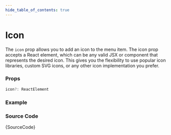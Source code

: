 ```yaml
---
hide_table_of_contents: true
---
```



# Icon

The `icon` prop allows you to add an icon to the menu item. The icon prop accepts a React element, which can be any valid JSX or component that represents the desired icon. This gives you the flexibility to use popular icon libraries, custom SVG icons, or any other icon implementation you prefer.

### Props

```ts noCopy
icon?: ReactElement
```

### Example

<IframeWindow url='https://demos.themeselection.com/materio-mui-nextjs-admin-template/demo-1/en/menu-examples/horizontal-menu/menu-item/icon' />

### Source Code

<TsToJsCodeSnippet>{SourceCode}</TsToJsCodeSnippet>
